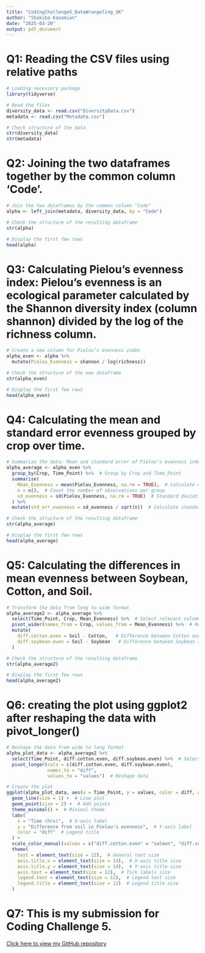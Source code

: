 ```yaml
---
title: "CodingChallenge5_DataWrangeling_SK"
author: "Shakiba Kazemian"
date: "2025-03-20"
output: pdf_document
---
```


# Q1: Reading the CSV files using relative paths

```r
# Loading necessary package
library(tidyverse)

# Read the files
diversity_data <- read.csv("DiversityData.csv")
metadata <- read.csv("Metadata.csv")

# Check structure of the data
str(diversity_data)
str(metadata)
```


# Q2: Joining the two dataframes together by the common column ‘Code’.

```r
# Join the two dataframes by the common column "Code"
alpha <- left_join(metadata, diversity_data, by = "Code")

# Check the structure of the resulting dataframe
str(alpha)

# Display the first few rows
head(alpha)
```


# Q3: Calculating Pielou’s evenness index: Pielou’s evenness is an ecological parameter calculated by the Shannon diversity index (column shannon) divided by the log of the richness column. 

```r
# Create a new column for Pielou’s evenness index
alpha_even <- alpha %>%
  mutate(Pielou_Evenness = shannon / log(richness))

# Check the structure of the new dataframe
str(alpha_even)

# Display the first few rows
head(alpha_even)
```


# Q4: Calculating the mean and standard error evenness grouped by crop over time.

```r
# Summarize the data: Mean and standard error of Pielou's evenness index grouped by Crop and Time_Point
alpha_average <- alpha_even %>%
  group_by(Crop, Time_Point) %>%  # Group by Crop and Time_Point
  summarise(
    Mean_Evenness = mean(Pielou_Evenness, na.rm = TRUE),  # Calculate mean evenness
    n = n(),  # Count the number of observations per group
    sd_evenness = sd(Pielou_Evenness, na.rm = TRUE)  # Standard deviation
  ) %>%
  mutate(std_err_evenness = sd_evenness / sqrt(n))  # Calculate standard error

# Check the structure of the resulting dataframe
str(alpha_average)

# Display the first few rows
head(alpha_average)

```


# Q5: Calculating the differences in mean evenness between Soybean, Cotton, and Soil.

```r
# Transform the data from long to wide format
alpha_average2 <- alpha_average %>%
  select(Time_Point, Crop, Mean_Evenness) %>%  # Select relevant columns
  pivot_wider(names_from = Crop, values_from = Mean_Evenness) %>%  # Reshape to wide format
  mutate(
    diff.cotton.even = Soil - Cotton,   # Difference between Cotton and Soil
    diff.soybean.even = Soil - Soybean   # Difference between Soybean and Soil
  )

# Check the structure of the resulting dataframe
str(alpha_average2)

# Display the first few rows
head(alpha_average2)
```


# Q6: creating the plot using ggplot2 after reshaping the data with pivot_longer()

```r
# Reshape the data from wide to long format
alpha_plot_data <- alpha_average2 %>%
  select(Time_Point, diff.cotton.even, diff.soybean.even) %>%  # Select relevant columns
  pivot_longer(cols = c(diff.cotton.even, diff.soybean.even), 
               names_to = "diff", 
               values_to = "values")  # Reshape data

# Create the plot
ggplot(alpha_plot_data, aes(x = Time_Point, y = values, color = diff, group = diff)) +
  geom_line(size = 1) +  # Line plot
  geom_point(size = 2) +  # Add points
  theme_minimal() +  # Minimal theme
  labs(
    x = "Time (hrs)",  # X-axis label
    y = "Difference from soil in Pielou's evenness",  # Y-axis label
    color = "diff"  # Legend title
  ) +
  scale_color_manual(values = c("diff.cotton.even" = "salmon", "diff.soybean.even" = "skyblue")) +  # Adjust colors
  theme(
    text = element_text(size = 12),  # General text size
    axis.title.x = element_text(size = 14),  # X-axis title size
    axis.title.y = element_text(size = 14),  # Y-axis title size
    axis.text = element_text(size = 12),  # Tick labels size
    legend.text = element_text(size = 12),  # Legend text size
    legend.title = element_text(size = 12)  # Legend title size
  )
```


# Q7: This is my submission for Coding Challenge 5.

[Click here to view my GitHub repository](https://github.com/szk0263/PLPA6820_SK/tree/main/Data_Wrangeling/Coding_Challenge5)

